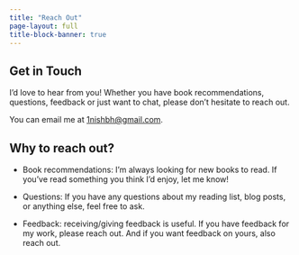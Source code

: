 ```yaml
---
title: "Reach Out"
page-layout: full
title-block-banner: true
---
```


## Get in Touch

I'd love to hear from you! Whether you have book recommendations, questions, feedback or just want to chat, please don't hesitate to reach out.

You can email me at [1nishbh@gmail.com](mailto:1nishbh@gmail.com).

## Why to reach out?

* Book recommendations: I'm always looking for new books to read. If you've read something you think I'd enjoy, let me know!

* Questions: If you have any questions about my reading list, blog posts, or anything else, feel free to ask.

* Feedback: receiving/giving feedback is useful. If you have feedback for my work, please reach out. And if you want feedback on yours, also reach out.


